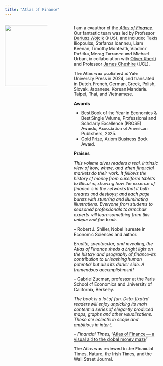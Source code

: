 ```yaml
---
title: "Atlas of Finance"
---
```


:::: {.columns}

::: {.column width="30%"}
![](static/files/atlas.jpg){width=200}

:::

::: {.column width="10%"}


:::

::: {.column width="60%"}

I am a coauthor of the *[Atlas of Finance](https://yalebooks.yale.edu/book/9780300253054/atlas-of-finance/)*. Our fantastic team was led by Professor [Dariusz Wójcik](https://fass.nus.edu.sg/geog/people/dariusz-wojcik/) (NUS), and included Takis Iliopoulos, Stefanos Ioannou, Liam Keenan, Timothy Monteath, Vladimir Pažitka, Morag Torrance and Michael Urban, in collaboration with [Oliver Uberti](https://www.oliveruberti.com/) and Professor [James Cheshire](https://jcheshire.com/) (UCL).

The Atlas was published at Yale University Press in 2024, and translated in Dutch, French, German, Greek, Polish, Slovak, Japanese, Korean,Mandarin, Taipei, Thai, and Vietnamese.


**Awards**

- Best Book of the Year in Economics & Best Single Volume, Professional and Scholarly Excellence (PROSE) Awards, Association of American Publishers, 2025.
- Gold Prize, Axiom Business Book Award.


**Praises**

*This volume gives readers a real, intrinsic view of how, where, and when financial markets do their work. It follows the history of money from cuneiform tablets to Bitcoins, showing how the essence of finance is in the networks that it both creates and destroys; and each page bursts with stunning and illuminating illustrations. Everyone from students to seasoned professionals to armchair experts will learn something from this unique and fun book.*

-- Robert J. Shiller, Nobel laureate in Economic Sciences and author.

*Erudite, spectacular, and revealing, the Atlas of Finance sheds a bright light on the history and geography of finance--its contribution to unleashing human potential but also its darker side. A tremendous accomplishment!*

-- Gabriel Zucman, professor at the Paris School of Economics and University of California, Berkeley.

*The book is a lot of fun. Data-fixated readers will enjoy unpicking its main content: a series of elegantly produced maps, graphs and other visualisations. These are eclectic in scope and ambitious in intent.*

-- *Financial Times*, "[Atlas of Finance — a visual aid to the global money maze](https://www.ft.com/content/7895de9b-20dc-43c5-b20d-1f105bb42d55)"

The Atlas was reviewed in the Financial Times, Nature, the Irish Times, and the Wall Street Journal.

:::

::::